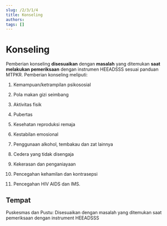 ```yaml
---
slug: /2/3/1/4
title: Konseling
authors: 
tags: []
---
```


# Konseling


Pemberian konseling **disesuaikan** dengan **masalah** yang ditemukan **saat melakukan pemeriksaan** dengan instrumen HEEADSSS sesuai panduan MTPKR. Pemberian konseling meliputi:

1) Kemampuan/ketrampilan psikososial

2) Pola makan gizi seimbang

3) Aktivitas fisik

4) Pubertas

5) Kesehatan reproduksi remaja

6) Kestabilan emosional

7) Penggunaan alkohol, tembakau dan zat lainnya

8) Cedera yang tidak disengaja

9) Kekerasan dan penganiayaan

10) Pencegahan kehamilan dan kontrasepsi

11) Pencegahan HIV AIDS dan IMS.

## Tempat
Puskesmas dan Pustu: Disesuaikan dengan masalah yang ditemukan saat pemeriksaan dengan instrument HEEADSSS
